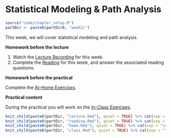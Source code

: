 # Statistical Modeling & Path Analysis

```r
source("code/chapter_setup.R")
partDir <- paste0(partDir0, "week2/")
```

This week, we will cover statistical modeling and path analysis.

**Homework before the lecture**

1. Watch the [Lecture Recording](lecture-1.html) for this week.
1. Complete the [Reading](reading-1.html) for this week, and answer the associated 
reading questions.

**Homework before the practical**

Complete the [At-Home Exercises](at-home-exercises-1.html). 

**Practical content**

During the practical you will work on the [In-Class Exercises](in-class-exercises-1.html).

```r
knit_child(paste0(partDir, "lecture.Rmd"), quiet = TRUE) %>% cat(sep = "\n")
knit_child(paste0(partDir, "reading.Rmd"), quiet = TRUE) %>% cat(sep = "\n")
knit_child(paste0(partDir, "home.Rmd"), quiet = TRUE) %>% cat(sep = "\n")
knit_child(paste0(partDir, "class.Rmd"), quiet = TRUE) %>% cat(sep = "\n")
```

